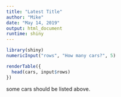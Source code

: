```yaml
---
title: "Latest Title"
author: "Mike"
date: "May 14, 2019"
output: html_document
runtime: shiny
---
```


```r
library(shiny)
numericInput("rows", "How many cars?", 5)

renderTable({
  head(cars, input$rows)
})
```

some cars should be listed above.
